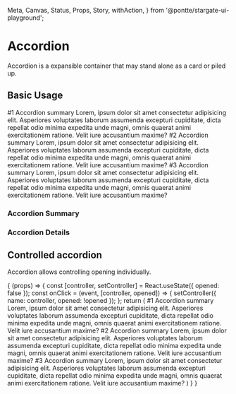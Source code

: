   Meta,
  Canvas,
  Status,
  Props,
  Story,
  withAction,
} from '@pontte/stargate-ui-playground';


<Meta title="Core/Accordion" component={Accordion} />

# Accordion

<Status type="stable" />

Accordion is a expansible container that may stand alone as a card or piled up.

## Basic Usage

<Canvas>
  <Story name="Basic Usage">
    <Accordion>
      <AccordionSummary>
        #1 Accordion summary
      </AccordionSummary>
      <AccordionDetails>
        <Typography>
          Lorem, ipsum dolor sit amet consectetur adipisicing elit. Asperiores voluptates laborum assumenda excepturi cupiditate, dicta repellat odio minima expedita unde magni, omnis quaerat animi exercitationem ratione. Velit iure accusantium maxime?
        </Typography>
      </AccordionDetails>
    </Accordion>
    <Accordion>
      <AccordionSummary>
        #2 Accordion summary
      </AccordionSummary>
      <AccordionDetails>
        <Typography>
          Lorem, ipsum dolor sit amet consectetur adipisicing elit. Asperiores voluptates laborum assumenda excepturi cupiditate, dicta repellat odio minima expedita unde magni, omnis quaerat animi exercitationem ratione. Velit iure accusantium maxime?
        </Typography>
      </AccordionDetails>
    </Accordion>
    <Accordion>
      <AccordionSummary>
        #3 Accordion summary
      </AccordionSummary>
      <AccordionDetails>
        <Typography>
          Lorem, ipsum dolor sit amet consectetur adipisicing elit. Asperiores voluptates laborum assumenda excepturi cupiditate, dicta repellat odio minima expedita unde magni, omnis quaerat animi exercitationem ratione. Velit iure accusantium maxime?
        </Typography>
      </AccordionDetails>
    </Accordion>
  </Story>
</Canvas>

<Props component={Accordion} />

### Accordion Summary

<Props component={AccordionSummary} />

### Accordion Details

<Props component={AccordionDetails} />

## Controlled accordion

Accordion allows controlling opening individually.

<Canvas>
  <Story name="Controlled accordion">
    {
      (props) => {
        const [controller, setController] = React.useState({ opened: false });
        const onClick = (event, [controller, opened]) => {
          setController({ name: controller, opened: !opened });
        };
        return (
          <React.Fragment>
            <Accordion
              controller="accordion-1"
              opened={controller.name === 'accordion-1' && controller.opened}
              onClick={onClick}
            >
              <AccordionSummary>
                #1 Accordion summary
              </AccordionSummary>
              <AccordionDetails>
                <Typography>
                  Lorem, ipsum dolor sit amet consectetur adipisicing elit. Asperiores voluptates laborum assumenda excepturi cupiditate, dicta repellat odio minima expedita unde magni, omnis quaerat animi exercitationem ratione. Velit iure accusantium maxime?
                </Typography>
              </AccordionDetails>
            </Accordion>
            <Accordion
              controller="accordion-2"
              opened={controller.name === 'accordion-2' && controller.opened}
              onClick={onClick}
            >
              <AccordionSummary>
                #2 Accordion summary
              </AccordionSummary>
              <AccordionDetails>
                <Typography>
                  Lorem, ipsum dolor sit amet consectetur adipisicing elit. Asperiores voluptates laborum assumenda excepturi cupiditate, dicta repellat odio minima expedita unde magni, omnis quaerat animi exercitationem ratione. Velit iure accusantium maxime?
                </Typography>
              </AccordionDetails>
            </Accordion>
            <Accordion
              controller="accordion-3"
              opened={controller.name === 'accordion-3' && controller.opened}
              onClick={onClick}
            >
              <AccordionSummary>
                #3 Accordion summary
              </AccordionSummary>
              <AccordionDetails>
                <Typography>
                  Lorem, ipsum dolor sit amet consectetur adipisicing elit. Asperiores voluptates laborum assumenda excepturi cupiditate, dicta repellat odio minima expedita unde magni, omnis quaerat animi exercitationem ratione. Velit iure accusantium maxime?
                </Typography>
              </AccordionDetails>
            </Accordion>
          </React.Fragment>
        )
      }
    }
  </Story>
</Canvas>
